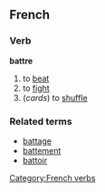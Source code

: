 ==French==
===Verb===
'''battre'''

# to [[beat]]
# to [[fight]]
# (''cards'') to [[shuffle]]

===Related terms===
*[[battage]]
*[[battement]]
*[[battoir]]
[[Category:French verbs]]